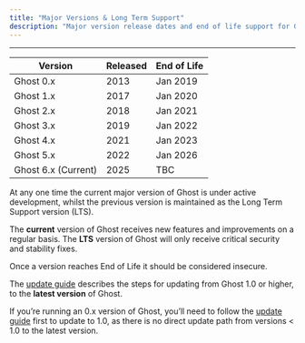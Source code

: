 ```yaml
---
title: "Major Versions & Long Term Support"
description: "Major version release dates and end of life support for Ghost."
---
```


---

| Version             | Released | End of Life |
| ------------------- | -------- | ----------- |
| Ghost 0.x           | 2013     | Jan 2019    |
| Ghost 1.x           | 2017     | Jan 2020    |
| Ghost 2.x           | 2018     | Jan 2021    |
| Ghost 3.x           | 2019     | Jan 2022    |
| Ghost 4.x           | 2021     | Jan 2023    |
| Ghost 5.x           | 2022     | Jan 2026    |
| Ghost 6.x (Current) | 2025     | TBC         |

At any one time the current major version of Ghost is under active development, whilst the previous version is maintained as the Long Term Support version (LTS).

The **current** version of Ghost receives new features and improvements on a regular basis. The **LTS** version of Ghost will only receive critical security and stability fixes.

Once a version reaches End of Life it should be considered insecure.

The [update guide](/update/) describes the steps for updating from Ghost 1.0 or higher, to the **latest version** of Ghost.

If you’re running an 0.x version of Ghost, you’ll need to follow the [update guide](/faq/update-0x/) first to update to 1.0, as there is no direct update path from versions \< 1.0 to the latest version.